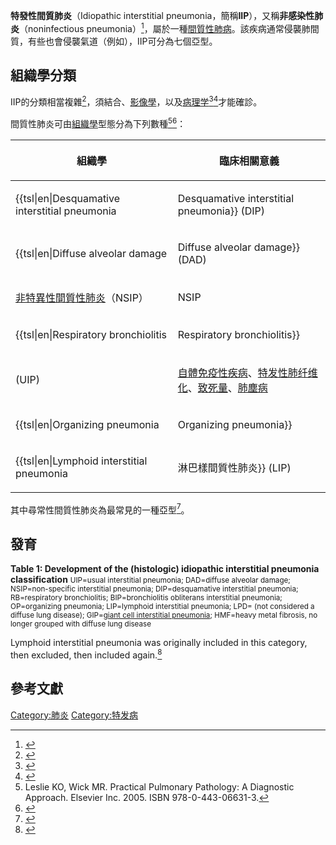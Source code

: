 {{Infobox disease 
 | Name            = 特發性間質性肺炎<br>Idiopathic interstitial pneumonia 
 | Image           = Usual interstitial pneumonia (1).JPG 
 | Caption         = Micrograph of {{tsl|en|usual interstitial pneumonia||usual interstitial pneumonia}} (UIP). UIP is the most common pattern of '''idiopathic interstitial pneumonia''' and usually represents [[特发性肺纤维化|特发性肺纤维化]]. [[苏木精-伊红染色|苏木精-伊红染色]]. [[驗屍|驗屍]] specimen. 
 | DiseasesDB      = 
 | ICD10           = 
 | ICD9            = 
 | ICDO            = 
 | OMIM            = 
 | MedlinePlus     = 
 | eMedicineSubj   = 
 | eMedicineTopic  = 
}}
'''特發性間質肺炎'''（Idiopathic interstitial pneumonia，簡稱'''IIP'''），又稱'''非感染性肺炎'''（noninfectious pneumonia）<ref>{{cite book|first=ed. in chief Richard K. Root. Eds. Francis Waldvogel|title=Clinical infectious diseases : a practical approach|year=1999|publisher=Oxford Univ. Press|location=New York, NY [u.a.]|isbn=978-0-19-508103-9|pages=833|url=http://books.google.com/books?id=zvCOpighJggC&pg=PA833&dq=%22noninfectious+pneumonia%22&hl=en&ei=_8cLTsKLE4K-sAOB_fSbCQ&sa=X&oi=book_result&ct=result&resnum=3&ved=0CDgQ6AEwAjgK#v=onepage&q=%22noninfectious%20pneumonia%22&f=false|access-date=2016-05-15|archive-date=2014-06-26|archive-url=https://web.archive.org/web/20140626224258/http://books.google.com/books?id=zvCOpighJggC&pg=PA833&dq=%22noninfectious+pneumonia%22&hl=en&ei=_8cLTsKLE4K-sAOB_fSbCQ&sa=X&oi=book_result&ct=result&resnum=3&ved=0CDgQ6AEwAjgK#v=onepage&q=%22noninfectious%20pneumonia%22&f=false|dead-url=no}}</ref>，屬於一種[[間質性肺病|間質性肺病]]。該疾病通常侵襲肺間質，有些也會侵襲氣道（例如{{tsl|en|Cryptogenic organizing pneumonitis||Cryptogenic organizing pneumonitis}}），IIP可分為七個亞型。

==組織學分類==
IIP的分類相當複雜<ref name="pmid12405906">{{cite journal |author=Nicholson AG |title=Classification of idiopathic interstitial pneumonias: making sense of the alphabet soup |journal=Histopathology |volume=41 |issue=5 |pages=381–91 |date=November 2002 |pmid=12405906 |doi= 10.1046/j.1365-2559.2002.01421.x}}</ref>，須結合{{tsl|en|clinician||臨床觀察}}、[[影像诊断学|影像學]]，以及[[病理学|病理学]]<ref name="pmid15256390">{{cite journal  |vauthors=Flaherty KR, King TE, Raghu G, etal |title=Idiopathic interstitial pneumonia: what is the effect of a multidisciplinary approach to diagnosis? |journal=Am. J. Respir. Crit. Care Med. |volume=170 |issue=8 |pages=904–10 |date=October 2004 |pmid=15256390 |doi=10.1164/rccm.200402-147OC }}</ref><ref name="pmid16738191">{{cite journal |author=Kim DS, Collard HR, King TE |title=Classification and natural history of the idiopathic interstitial pneumonias |journal=Proc Am Thorac Soc |volume=3 |issue=4 |pages=285–92 |date=June 2006 |pmid=16738191 |doi=10.1513/pats.200601-005TK |pmc=2658683}}</ref>才能確診。

{{tsl|en|Idiopathic||特發性}}間質性肺炎可由[[組織學|組織學]]型態分為下列數種<ref>Leslie KO, Wick MR. Practical Pulmonary Pathology: A Diagnostic Approach. Elsevier Inc. 2005. ISBN 978-0-443-06631-3.</ref><ref name=atsers>{{cite journal |title=American Thoracic Society/European Respiratory Society International Multidisciplinary Consensus Classification of the Idiopathic Interstitial Pneumonias. This joint statement of the American Thoracic Society (ATS), and the European Respiratory Society (ERS) was adopted by the ATS board of directors, June 2001 and by the ERS Executive Committee, June 2001 |journal=Am. J. Respir. Crit. Care Med. |volume=165 |issue=2 |pages=277–304 |date=January 2002 |pmid=11790668 |doi= 10.1164/ajrccm.165.2.ats01|url=http://ajrccm.atsjournals.org/cgi/pmidlookup?view=long&pmid=11790668 |last1= American Thoracic |first1= Society |last2= European Respiratory |first2= Society}}</ref>：

{| class="wikitable"
|-
! 組織學
! 臨床相關意義
|-
| {{tsl|en|Desquamative interstitial pneumonia||Desquamative interstitial pneumonia}} (DIP)
| DIP
|-
| {{tsl|en|Diffuse alveolar damage||Diffuse alveolar damage}} (DAD)
| [[急性呼吸窘迫症候群|急性呼吸窘迫症候群]]、[[急性間質性肺炎|急性間質性肺炎]]、[[輸血相關急性肺損傷|輸血相關急性肺損傷]]
|-
| [[非特異性間質性肺炎|非特異性間質性肺炎]]（NSIP）
| NSIP
|-
| {{tsl|en|Respiratory bronchiolitis||Respiratory bronchiolitis}} 
| {{tsl|en|Respiratory bronchiolitis-associated interstitial lung disease||呼吸性細支氣管相關之間質性肺病}}（RB-ILD）
|-
| {{tsl|en|Usual interstitial pneumonia|尋常性間質性肺炎}} (UIP)
| [[自體免疫性疾病|自體免疫性疾病]]、[[特发性肺纤维化|特发性肺纤维化]]、[[致死量|致死量]]、[[肺塵病|肺塵病]]
|-
| {{tsl|en|Organizing pneumonia||Organizing pneumonia}}
| {{tsl|en|Cryptogenic organizing pneumonia||隱源性機化性肺炎}}
|-
| {{tsl|en|Lymphoid interstitial pneumonia||淋巴樣間質性肺炎}} (LIP)
| LIP
|}

其中尋常性間質性肺炎為最常見的一種亞型<ref name="pmid16738196">{{cite journal |author=Visscher DW, Myers JL |title=Histologic spectrum of idiopathic interstitial pneumonias |journal=Proc Am Thorac Soc |volume=3 |issue=4 |pages=322–9 |date=June 2006 |pmid=16738196 |doi=10.1513/pats.200602-019TK |url=http://pats.atsjournals.org/cgi/pmidlookup?view=long&pmid=16738196 |access-date=2016-05-15 |archive-date=2019-12-11 |archive-url=https://web.archive.org/web/20191211053827/http://pats.atsjournals.org/cgi/pmidlookup?view=long&pmid=16738196 |dead-url=no }}</ref>。

==發育==
'''Table 1: Development of the (histologic) idiopathic interstitial pneumonia classification'''
{{familytree/start}}
{{familytree | | | | A01 | | A02 | | A03 |A01=Leibow et al. (1969)|A02=Katzenstein (1998)<ref name=katzenstein>{{cite journal |author=Katzenstein AL, Myers JL |title=Idiopathic pulmonary fibrosis: clinical relevance of pathologic classification |journal=Am. J. Respir. Crit. Care Med. |volume=157 |issue=4 Pt 1 |pages=1301–15 |year=1998 |pmid=9563754 |doi=10.1164/ajrccm.157.4.9707039}}</ref>|A03=ATS/ERS (2002)<ref name=atsers/>}}
{{familytree | | | | | | | | | | | | | | |}}
{{familytree | | | | | | |,| B01 |-| B02 |B01={{tsl|en|usual interstitial pneumonia||UIP}}|B02=UIP}}
{{familytree | | | | | | |!| | | | | | | |}}
{{familytree | | | | C01 |+| C02 |-| C03 |C01=UIP|C02=DAD|C03=DAD}}
{{familytree | | | | | | |!| | | | | | | |}}
{{familytree | | | | | | |`| D01 |-| D02 |D01=NSIP|D02=NSIP}}
{{familytree | | | | | | | | | | | | | | |}}
{{familytree | | | | E01 |-| E02 |v| E03 |E01=DIP|E02=DIP/RB|E03=DIP}}
{{familytree | | | | | | | | | | |!| | | |}}
{{familytree | | | | | | | | | | |`| F01 |F01=RB}}
{{familytree | | | | | | | | | | | | | | |}}
{{familytree | | | | G01 |-| G02 |-| G03 |G01=BIP|G02=OP|G03={{tsl|en|cryptogenic organizing pneumonia||OP}}}}
{{familytree | | | | | | | | | | | | | | |}}
{{familytree | | | | H01 |~| H02 |~| H03 |H01=LIP|H02=({{tsl|en|lymphoproliferative disease||LPD}})|H03=LIP}}
{{familytree | | | | | | | | | | | | | | |}}
{{familytree | | | | I01 |~| I02 |~| I03 |I01=GIP|I02=(HMF)|I03=(HMF)}}
{{familytree/end}}
<small>UIP=usual interstitial pneumonia; DAD=diffuse alveolar damage; NSIP=non-specific interstitial pneumonia; DIP=desquamative interstitial pneumonia; RB=respiratory bronchiolitis; BIP=bronchiolitis obliterans interstitial pneumonia; OP=organizing pneumonia; LIP=lymphoid interstitial pneumonia; LPD={{tsl|en|lymphoproliferative disease||lymphoproliferative disease}} (not considered a diffuse lung disease); GIP=[[giant_cell_interstitial_pneumonia|giant cell interstitial pneumonia]]; HMF=heavy metal fibrosis, no longer grouped with diffuse lung disease</small>

Lymphoid interstitial pneumonia was originally included in this category, then excluded, then included again.<ref name="pmid12475860">{{cite journal |author=Swigris JJ, Berry GJ, Raffin TA, Kuschner WG |title=Lymphoid interstitial pneumonia: a narrative review |journal=Chest |volume=122 |issue=6 |pages=2150–64 |date=December 2002 |pmid=12475860 |doi= 10.1378/chest.122.6.2150|url=http://www.chestjournal.org/cgi/pmidlookup?view=long&pmid=12475860}}</ref>

==參考文獻==
{{reflist|2}}

{{Respiratory pathology}}

[[Category:肺炎|Category:肺炎]]
[[Category:特发病|Category:特发病]]